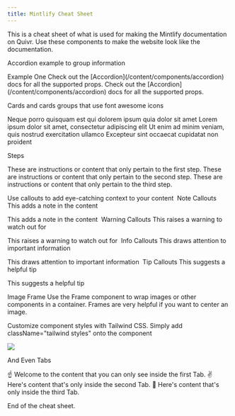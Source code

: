 ```yaml
---
title: Mintlify Cheat Sheet
--- 
```


This is a cheat sheet of what is used for making the Mintlify documentation on Quivr.
Use these components to make the website look like the documentation.

Accordion example to group information

<AccordionGroup>
  <Accordion title="FAQ without Icon">
    Example One

  </Accordion>

  <Accordion title="FAQ with Icon" icon="alien-8bit">
    Check out the [Accordion](/content/components/accordion) docs for all the supported props.
  </Accordion>

  <Accordion title="FAQ without Icon">
    Check out the [Accordion](/content/components/accordion) docs for all the supported props.
  </Accordion>
</AccordionGroup>


Cards and cards groups that use font awesome icons

<CardGroup cols={2}>
  <Card title="First Card" icon="square-1">
    Neque porro quisquam est qui dolorem ipsum quia dolor sit amet
  </Card>
  <Card title="Second Card" icon="square-2">
    Lorem ipsum dolor sit amet, consectetur adipiscing elit
  </Card>
  <Card title="Third Card" icon="square-3">
    Ut enim ad minim veniam, quis nostrud exercitation ullamco
  </Card>
  <Card title="Fourth Card" icon="square-4">
    Excepteur sint occaecat cupidatat non proident
  </Card>
</CardGroup>


Steps


<Steps>
  <Step title="First Step">
    These are instructions or content that only pertain to the first step.
  </Step>
  <Step title="Second Step">
    These are instructions or content that only pertain to the second step.
  </Step>
  <Step title="Third Step">
    These are instructions or content that only pertain to the third step.
  </Step>
</Steps>

Use callouts to add eye-catching context to your content
​
Note Callouts
This adds a note in the content

<Note>This adds a note in the content</Note>
​
Warning Callouts
This raises a warning to watch out for

<Warning>This raises a warning to watch out for</Warning>
​
Info Callouts
This draws attention to important information

<Info>This draws attention to important information</Info>
​
Tip Callouts
This suggests a helpful tip

<Tip>This suggests a helpful tip</Tip>

Image Frame
Use the Frame component to wrap images or other components in a container.
Frames are very helpful if you want to center an image.


Customize component styles with Tailwind CSS. Simply add className="tailwind styles" onto the component

<Frame>
  <img src="/path/image.jpg" />
</Frame>


And Even Tabs

<Tabs>
  <Tab title="First Tab">
    ☝️ Welcome to the content that you can only see inside the first Tab.
  </Tab>
  <Tab title="Second Tab">
    ✌️ Here's content that's only inside the second Tab.
  </Tab>
  <Tab title="Third Tab">
    💪 Here's content that's only inside the third Tab.
  </Tab>
</Tabs>

End of the cheat sheet.